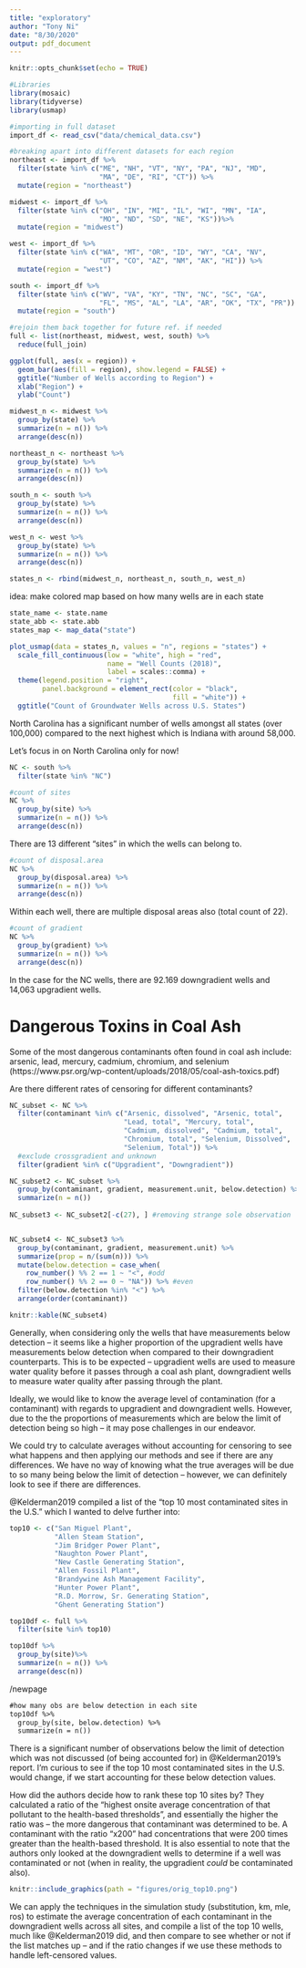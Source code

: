 ```yaml
---
title: "exploratory"
author: "Tony Ni"
date: "8/30/2020"
output: pdf_document
---
```


```r
knitr::opts_chunk$set(echo = TRUE)
```

```r
#Libraries
library(mosaic)
library(tidyverse)
library(usmap)
```

```r
#importing in full dataset
import_df <- read_csv("data/chemical_data.csv")
```

```r
#breaking apart into different datasets for each region
northeast <- import_df %>%
  filter(state %in% c("ME", "NH", "VT", "NY", "PA", "NJ", "MD", 
                      "MA", "DE", "RI", "CT")) %>%
  mutate(region = "northeast")

midwest <- import_df %>%
  filter(state %in% c("OH", "IN", "MI", "IL", "WI", "MN", "IA", 
                      "MO", "ND", "SD", "NE", "KS"))%>%
  mutate(region = "midwest")

west <- import_df %>%
  filter(state %in% c("WA", "MT", "OR", "ID", "WY", "CA", "NV", 
                      "UT", "CO", "AZ", "NM", "AK", "HI")) %>%
  mutate(region = "west")

south <- import_df %>%
  filter(state %in% c("WV", "VA", "KY", "TN", "NC", "SC", "GA", 
                      "FL", "MS", "AL", "LA", "AR", "OK", "TX", "PR")) %>%
  mutate(region = "south")

#rejoin them back together for future ref. if needed
full <- list(northeast, midwest, west, south) %>% 
  reduce(full_join)

ggplot(full, aes(x = region)) + 
  geom_bar(aes(fill = region), show.legend = FALSE) +
  ggtitle("Number of Wells according to Region") +
  xlab("Region") +
  ylab("Count")
```

```r
midwest_n <- midwest %>%
  group_by(state) %>%
  summarize(n = n()) %>%
  arrange(desc(n))

northeast_n <- northeast %>%
  group_by(state) %>%
  summarize(n = n()) %>%
  arrange(desc(n))

south_n <- south %>%
  group_by(state) %>%
  summarize(n = n()) %>%
  arrange(desc(n))

west_n <- west %>%
  group_by(state) %>%
  summarize(n = n()) %>%
  arrange(desc(n))

states_n <- rbind(midwest_n, northeast_n, south_n, west_n)
```

idea: make colored map based on how many wells are in each state

```r
state_name <- state.name
state_abb <- state.abb
states_map <- map_data("state")

plot_usmap(data = states_n, values = "n", regions = "states") +
  scale_fill_continuous(low = "white", high = "red", 
                        name = "Well Counts (2018)", 
                        label = scales::comma) + 
  theme(legend.position = "right", 
        panel.background = element_rect(color = "black", 
                                        fill = "white")) +
  ggtitle("Count of Groundwater Wells across U.S. States")
```

North Carolina has a significant number of wells amongst all states (over 100,000) compared to the next highest which is Indiana with around 58,000.


Let's focus in on North Carolina only for now!

```r
NC <- south %>%
  filter(state %in% "NC")

#count of sites
NC %>%
  group_by(site) %>%
  summarize(n = n()) %>%
  arrange(desc(n))
```

There are 13 different "sites" in which the wells can belong to.

```r
#count of disposal.area
NC %>%
  group_by(disposal.area) %>%
  summarize(n = n()) %>%
  arrange(desc(n))
```

Within each well, there are multiple disposal areas also (total count of 22).

```r
#count of gradient
NC %>%
  group_by(gradient) %>%
  summarize(n = n()) %>%
  arrange(desc(n))
```

In the case for the NC wells, there are 92.169 downgradient wells and 14,063 upgradient wells.

# Dangerous Toxins in Coal Ash

Some of the most dangerous contaminants often found in coal ash include: arsenic, lead, mercury, cadmium, chromium, and selenium (https://www.psr.org/wp-content/uploads/2018/05/coal-ash-toxics.pdf)

Are there different rates of censoring for different contaminants?

```r
NC_subset <- NC %>%
  filter(contaminant %in% c("Arsenic, dissolved", "Arsenic, total", 
                            "Lead, total", "Mercury, total", 
                            "Cadmium, dissolved", "Cadmium, total", 
                            "Chromium, total", "Selenium, Dissolved", 
                            "Selenium, Total")) %>%
  #exclude crossgradient and unknown
  filter(gradient %in% c("Upgradient", "Downgradient")) 

NC_subset2 <- NC_subset %>%
  group_by(contaminant, gradient, measurement.unit, below.detection) %>%
  summarize(n = n())
  
NC_subset3 <- NC_subset2[-c(27), ] #removing strange sole observation


NC_subset4 <- NC_subset3 %>%
  group_by(contaminant, gradient, measurement.unit) %>%
  summarize(prop = n/(sum(n))) %>%
  mutate(below.detection = case_when(
    row_number() %% 2 == 1 ~ "<", #odd
    row_number() %% 2 == 0 ~ "NA")) %>% #even  
  filter(below.detection %in% "<") %>%
  arrange(order(contaminant))

knitr::kable(NC_subset4)
```

Generally, when considering only the wells that have measurements below detection -- it seems like a higher proportion of the upgradient wells have measurements below detection when compared to their downgradient counterparts. This is to be expected -- upgradient wells are used to measure water quality before it passes through a coal ash plant, downgradient wells to measure water quality after passing through the plant. 

Ideally, we would like to know the average level of contamination (for a contaminant) with regards to upgradient and downgradient wells. However, due to the the proportions of measurements which are below the limit of detection being so high -- it may pose challenges in our endeavor. 

We could try to calculate averages without accounting for censoring to see what happens and then applying our methods and see if there are any differences. We have no way of knowing what the true averages will be due to so many being below the limit of detection -- however, we can definitely look to see if there are differences.

@Kelderman2019 compiled a list of the "top 10 most contaminated sites in the U.S." which I wanted to delve further into:

```r
top10 <- c("San Miguel Plant",
           "Allen Steam Station",
           "Jim Bridger Power Plant",
           "Naughton Power Plant",
           "New Castle Generating Station",
           "Allen Fossil Plant",
           "Brandywine Ash Management Facility",
           "Hunter Power Plant",
           "R.D. Morrow, Sr. Generating Station",
           "Ghent Generating Station")

top10df <- full %>%
  filter(site %in% top10)

top10df %>%
  group_by(site)%>%
  summarize(n = n()) %>%
  arrange(desc(n))
```

/newpage

```e
#how many obs are below detection in each site
top10df %>%
  group_by(site, below.detection) %>%
  summarize(n = n()) 
```

There is a significant number of observations below the limit of detection which was not discussed (of being accounted for) in @Kelderman2019's report. I'm curious to see if the top 10 most contaminated sites in the U.S. would change, if we start accounting for these below detection values. 

\newpage 

How did the authors decide how to rank these top 10 sites by? They calculated a ratio of the "highest onsite average concentration of that pollutant to the health-based thresholds", and essentially the higher the ratio was -- the more dangerous that contaminant was determined to be. A contaminant with the ratio "x200" had concentrations that were 200 times greater than the health-based threshold. It is also essential to note that the authors only looked at the downgradient wells to determine if a well was contaminated or not (when in reality, the upgradient _could_ be contaminated also).

```r
knitr::include_graphics(path = "figures/orig_top10.png")
```

We can apply the techniques in the simulation study (substitution, km, mle, ros) to estimate the average concentration of each contaminant in the downgradient wells across all sites, and compile a list of the top 10 wells, much like @Kelderman2019 did, and then compare to see whether or not if the list matches up -- and if the ratio changes if we use these methods to handle left-censored values.
